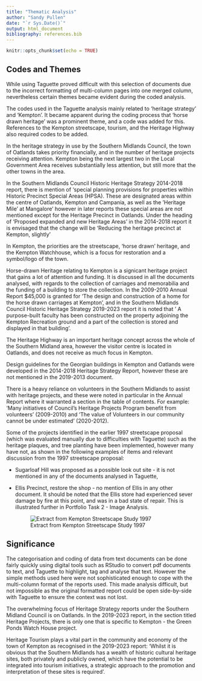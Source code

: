 ```yaml
---
title: "Thematic Analysis"
author: "Sandy Pullen"
date: "`r Sys.Date()`"
output: html_document
bibliography: references.bib
---
```


```r
knitr::opts_chunk$set(echo = TRUE)
```

## Codes and Themes

While using Taguette proved difficult with this selection of documents due to the incorrect formatting of multi-column pages into one merged column, nevertheless certain themes became evident during the coded analysis.

The codes used in the Taguette analysis mainly related to 'heritage strategy' and 'Kempton'. It became apparent during the coding process that 'horse drawn heritage' was a prominent theme, and a code was added for this. References to the Kempton streetscape, tourism, and the Heritage Highway also required codes to be added.

In the heritage strategy in use by the Southern Midlands Council, the town of Oatlands takes priority financially, and in the number of heritage projects receiving attention. Kempton being the next largest two in the Local Government Area receives substantially less attention, but still more that the other towns in the area.

In the Southern Midlands Council Historic Heritage Strategy 2014-2018 report, there is mention of 'special planning provisions for properties within Historic Precinct Special Areas (HPSA). These are designated areas within the centre of Oatlands, Kempton and Campania, as well as the 'Heritage Mile' at Mangalore' however in later reports these special areas are not mentioned except for the Heritage Precinct in Oatlands. Under the heading of 'Proposed expanded and new Heritage Areas' in the 2014-2018 report it is envisaged that the change will be 'Reducing the heritage precinct at Kempton, slightly'

In Kempton, the priorities are the streetscape, 'horse drawn' heritage, and the Kempton Watchhouse, which is a focus for restoration and a symbol/logo of the town.

Horse-drawn Heritage relating to Kempton is a signicant heritage project that gains a lot of attention and funding. It is discussed in all the documents analysed, with regards to the collection of carriages and memorabilia and the funding of a building to store the collection. In the 2009-2010 Annual Report \$45,000 is granted for 'The design and construction of a home for the horse drawn carriages at Kempton', and in the Southern Midlands Council Historic Heritage Strategy 2019-2023 report it is noted that ' A purpose-built faculty has been constructed on the property adjoining the Kempton Recreation ground and a part of the collection is stored and displayed in that building'.

The Heritage Highway is an important heritage concept across the whole of the Southern Midland area, however the visitor centre is located in Oatlands, and does not receive as much focus in Kempton.

Design guidelines for the Georgian buildings in Kempton and Oatlands were developed in the 2014-2018 Heritage Strategy Report, however these are not mentioned in the 2019-2013 document.

There is a heavy reliance on volunteers in the Southern Midlands to assist with heritage projects, and these were noted in particular in the Annual Report where it warranted a section in the table of contents. For example: 'Many initiatives of Council's Heritage Projects Program benefit from volunteers' (2009-2010) and 'The value of Volunteers in our community cannot be under estimated' (2020-2012).

Some of the projects identified in the earlier 1997 streetscape proposal (which was evaluated manually due to difficulties with Taguette) such as the heritage plaques, and tree planting have been implemented, however many have not, as shown in the following examples of items and relevant discussion from the 1997 streetscape proposal:

-   Sugarloaf Hill was proposed as a possible look out site - it is not mentioned in any of the documents analysed in Taguette,

-   Ellis Precinct, restore the shop - no mention of Ellis in any other document. It should be noted that the Ellis store had experienced sever damage by fire at this point, and was in a bad state of repair. This is illustrated further in Portfolio Task 2 - Image Analysis.

    ![Extract from Kempton Streetscape Study 1997](images/extract-kempton-streetscape-study.png)

## Significance

The categorisation and coding of data from text documents can be done fairly quickly using digital tools such as RStudio to convert pdf documents to text, and Taguette to highlight, tag and analyse that text. However the simple methods used here were not sophisticated enough to cope with the multi-column format of the reports used. This made analysis difficult, but not impossible as the original formatted report could be open side-by-side with Taguette to ensure the context was not lost.

The overwhelming focus of Heritage Strategy reports under the Southern Midland Council is on Oatlands. In the 2019-2023 report, in the section titled Heritage Projects, there is only one that is specific to Kempton - the Green Ponds Watch House project.

Heritage Tourism plays a vital part in the community and economy of the town of Kempton as recognised in the 2019-2023 report: 'Whilst it is obvious that the Southern Midlands has a wealth of historic cultural heritage sites, both privately and publicly owned, which have the potential to be integrated into tourism initiatives, a strategic approach to the promotion and interpretation of these sites is required'.


